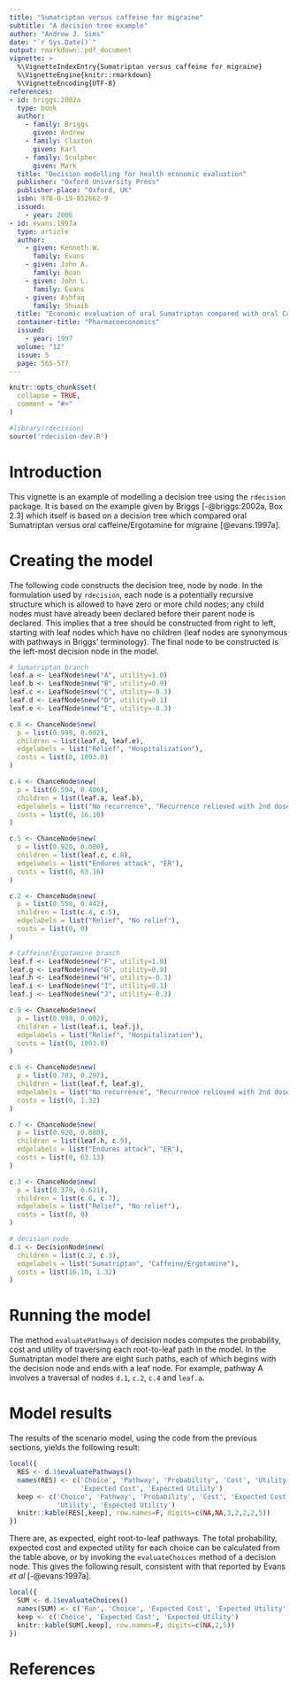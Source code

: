 ```yaml
---
title: "Sumatriptan versus caffeine for migraine"
subtitle: "A decision tree example"
author: "Andrew J. Sims"
date: "`r Sys.Date()`"
output: rmarkdown::pdf_document
vignette: >
  %\VignetteIndexEntry{Sumatriptan versus caffeine for migraine}
  %\VignetteEngine{knitr::rmarkdown}
  %\VignetteEncoding{UTF-8}
references:
- id: briggs:2002a
  type: book
  author:
    - family: Briggs
      given: Andrew
    - family: Claxton
      given: Karl
    - family: Sculpher
      given: Mark
  title: "Decision modelling for health economic evaluation"
  publisher: "Oxford University Press"
  publisher-place: "Oxford, UK"
  isbn: 978-0-19-852662-9
  issued:
    - year: 2006
- id: evans:1997a
  type: article
  author:
    - given: Kenneth W.
      family: Evans
    - given: John A.
      family: Boan
    - given: John L.
      family: Evans
    - given: Ashfaq
      family: Shuaib
  title: "Economic evaluation of oral Sumatriptan compared with oral Caffeine/Ergotamine for migraine"
  container-title: "Pharmacoeconomics"
  issued:
    - year: 1997
  volume: "12"
  issue: 5
  page: 565-577
---
```

```r
knitr::opts_chunk$set(
  collapse = TRUE,
  comment = "#>"
)
```

```r
#library(rdecision)
source('rdecision-dev.R')
```

# Introduction
This vignette is an example of modelling a decision tree using the `rdecision`
package. It is based on the example given by Briggs [-@briggs:2002a, Box 2.3] 
which itself is based on a decision tree which compared oral Sumatriptan versus
oral caffeine/Ergotamine for migraine [@evans:1997a].

# Creating the model
The following code constructs the decision tree, node by node. In the
formulation used by `rdecision`, each node is a potentially recursive
structure which is allowed to have zero or more child nodes; any child
nodes must have already been declared before their parent node is declared.
This implies that a tree should be constructed from right to left, starting
with leaf nodes which have no children (leaf nodes are synonymous with
pathways in Briggs' terminology). The final node to be constructed 
is the left-most decision node in the model.

```r
# Sumatriptan branch
leaf.a <- LeafNode$new("A", utility=1.0)
leaf.b <- LeafNode$new("B", utility=0.9)
leaf.c <- LeafNode$new("C", utility=-0.3)
leaf.d <- LeafNode$new("D", utility=0.1)
leaf.e <- LeafNode$new("E", utility=-0.3)

c.8 <- ChanceNode$new(
  p = list(0.998, 0.002),
  children = list(leaf.d, leaf.e),
  edgelabels = list("Relief", "Hospitalization"),
  costs = list(0, 1093.0)
)

c.4 <- ChanceNode$new(
  p = list(0.594, 0.406),
  children = list(leaf.a, leaf.b),
  edgelabels = list("No recurrence", "Recurrence relieved with 2nd dose"),
  costs = list(0, 16.10)
)

c.5 <- ChanceNode$new(
  p = list(0.920, 0.080),
  children = list(leaf.c, c.8),
  edgelabels = list("Endures attack", "ER"),
  costs = list(0, 63.16)
)

c.2 <- ChanceNode$new(
  p = list(0.558, 0.442),
  children = list(c.4, c.5),
  edgelabels = list("Relief", "No relief"),
  costs = list(0, 0)
)

# Caffeine/Ergotamine branch
leaf.f <- LeafNode$new("F", utility=1.0)
leaf.g <- LeafNode$new("G", utility=0.9)
leaf.h <- LeafNode$new("H", utility=-0.3)
leaf.i <- LeafNode$new("I", utility=0.1)
leaf.j <- LeafNode$new("J", utility=-0.3)

c.9 <- ChanceNode$new(
  p = list(0.998, 0.002),
  children = list(leaf.i, leaf.j),
  edgelabels = list("Relief", "Hospitalization"),
  costs = list(0, 1093.0)
)

c.6 <- ChanceNode$new(
  p = list(0.703, 0.297),
  children = list(leaf.f, leaf.g),
  edgelabels = list("No recurrence", "Recurrence relieved with 2nd dose"),
  costs = list(0, 1.32)
)

c.7 <- ChanceNode$new(
  p = list(0.920, 0.080),
  children = list(leaf.h, c.9),
  edgelabels = list("Endures attack", "ER"),
  costs = list(0, 63.13)
)

c.3 <- ChanceNode$new(
  p = list(0.379, 0.621),
  children = list(c.6, c.7),
  edgelabels = list("Relief", "No relief"),
  costs = list(0, 0)
)

# decision node
d.1 <- DecisionNode$new(
  children = list(c.2, c.3),
  edgelabels = list("Sumatriptan", "Caffeine/Ergotamine"),
  costs = list(16.10, 1.32)
)
```

# Running the model
The method `evaluatePathways` of decision nodes computes
the probability, cost and utility of traversing each root-to-leaf path
in the model. In the Sumatriptan model there are eight such paths, each 
of which begins with the decision node and ends with a leaf node. For example,
pathway A involves a traversal of nodes `d.1`, `c.2`, `c.4` and
`leaf.a`. 

# Model results
The results of the scenario model, using the code from the previous sections,
yields the following result:
```r
local({
  RES <- d.1$evaluatePathways()
  names(RES) <- c('Choice', 'Pathway', 'Probability', 'Cost', 'Utility',
                  'Expected Cost', 'Expected Utility')
  keep <- c('Choice', 'Pathway', 'Probability', 'Cost', 'Expected Cost',
            'Utility', 'Expected Utility')
  knitr::kable(RES[,keep], row.names=F, digits=c(NA,NA,3,2,2,2,5))
})
```

There are, as expected, eight root-to-leaf pathways. The total probability, expected
cost and expected utility for each choice can be calculated from the table above, or
by invoking the `evaluateChoices` method of a decision node. This 
gives the following result, consistent with that reported by
Evans *et al* [-@evans:1997a].

```r
local({
  SUM <- d.1$evaluateChoices()
  names(SUM) <- c('Run', 'Choice', 'Expected Cost', 'Expected Utility')
  keep <- c('Choice', 'Expected Cost', 'Expected Utility')
  knitr::kable(SUM[,keep], row.names=F, digits=c(NA,2,5))
})
```


# References
